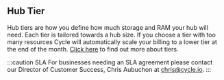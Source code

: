 ## Hub Tier
Hub tiers are how you define how much storage and RAM your hub will need. Each tier is tailored towards a hub size. If you choose a tier with too many resources Cycle will automatically scale your billing to a lower tier at the end of the month. [Click here](https://www.cycle.io) to find out more about tiers.

:::caution SLA
For businesses needing an SLA agreement please contact our Director of Customer Success, Chris Aubuchon at chris@cycle.io.
:::